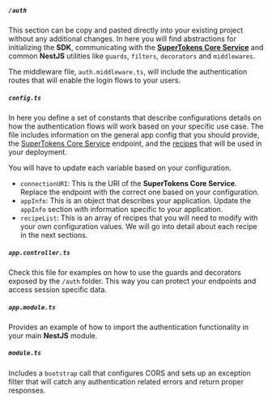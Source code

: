 
##### `/auth`

This section can be copy and pasted directly into your existing project without any additional changes. 
In here you will find abstractions for initializing the **SDK**, communicating with the [**SuperTokens Core Service**](/core-service) and common **NestJS** utilities like `guards`, `filters`, `decorators` and `middlewares`.

The middleware file, `auth.middleware.ts`, will include the authentication routes that will enable the login flows to your users.

##### `config.ts`

In here you define a set of constants that describe configurations details on how the authentication flows will work based on your specific use case.
The file includes information on the general app config that you should provide, the [SuperTokens Core Service](/core-service) endpoint, and the [recipes](/recipes) that will be used in your deployment.

You will have to update each variable based on your configuration.
- `connectionURI`: This is the URI of the **SuperTokens Core Service**. Replace the endpoint with the correct one based on your configuration.
- `appInfo`: This is an object that describes your application. Update the `appInfo` section with information specific to your application.
- `recipeList`: This is an array of recipes that you will need to modify with your own configuration values. We will go into detail about each recipe in the next sections.

##### `app.controller.ts`

Check this file for examples on how to use the guards and decorators exposed by the `/auth` folder. This way you can protect your endpoints and access session specific data.

##### `app.module.ts`

Provides an example of how to import the authentication functionality in your main **NestJS** module.

##### `module.ts`

Includes a `bootstrap` call that configures CORS and sets up an exception filter that will catch any authentication related errors and return proper responses.

